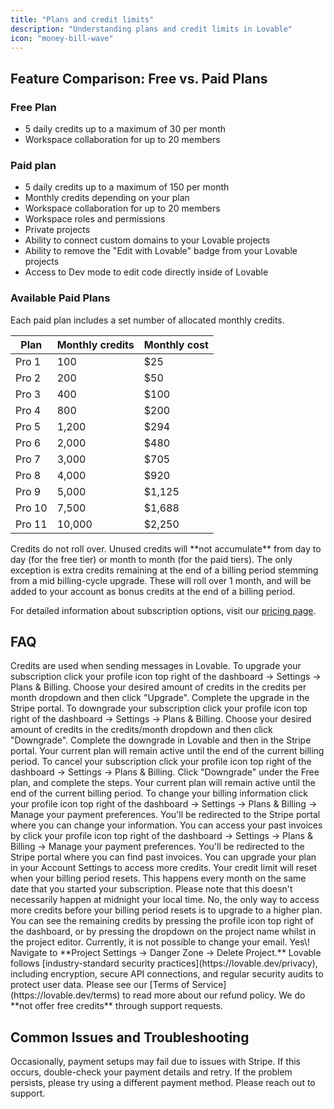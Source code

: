 ```yaml
---
title: "Plans and credit limits"
description: "Understanding plans and credit limits in Lovable"
icon: "money-bill-wave"
---
```


## Feature Comparison: Free vs. Paid Plans

### Free Plan

- 5 daily credits up to a maximum of 30 per month
- Workspace collaboration for up to 20 members

### Paid plan

- 5 daily credits up to a maximum of 150 per month
- Monthly credits depending on your plan
- Workspace collaboration for up to 20 members
- Workspace roles and permissions
- Private projects
- Ability to connect custom domains to your Lovable projects
- Ability to remove the "Edit with Lovable" badge from your Lovable projects
- Access to Dev mode to edit code directly inside of Lovable

### Available Paid Plans

Each paid plan includes a set number of allocated monthly credits. 

| Plan   | Monthly credits | Monthly cost |
| ------ | --------------- | ------------ |
| Pro 1  | 100             | \$25         |
| Pro 2  | 200             | \$50         |
| Pro 3  | 400             | \$100        |
| Pro 4  | 800             | \$200        |
| Pro 5  | 1,200           | \$294        |
| Pro 6  | 2,000           | \$480        |
| Pro 7  | 3,000           | \$705        |
| Pro 8  | 4,000           | \$920        |
| Pro 9  | 5,000           | \$1,125      |
| Pro 10 | 7,500           | \$1,688      |
| Pro 11 | 10,000          | \$2,250      |

<Note>
  Credits do not roll over. Unused credits will **not accumulate** from day to day (for the free tier) or month to month (for the paid tiers). The only exception is extra credits remaining at the end of a billing period stemming from a mid billing-cycle upgrade. These will roll over 1 month, and will be added to your account as bonus credits at the end of a billing period.
</Note>

For detailed information about subscription options, visit our [pricing page](https://lovable.dev/pricing).

## FAQ

<AccordionGroup>
  <Accordion title="What is a credit?">
    Credits are used when sending messages in Lovable. 
  </Accordion>
  <Accordion title="How can I upgrade my subscription?">
    To upgrade your subscription click your profile icon top right of the dashboard → Settings → Plans & Billing. Choose your desired amount of credits in the credits per month dropdown and then click "Upgrade". Complete the upgrade in the Stripe portal.
  </Accordion>
  <Accordion title="How can I downgrade my subscription?">
    To downgrade your subscription click your profile icon top right of the dashboard → Settings → Plans & Billing. Choose your desired amount of credits in the credits/month dropdown and then click "Downgrade". Complete the downgrade in Lovable and then in the Stripe portal. Your current plan will remain active until the end of the current billing period.
  </Accordion>
  <Accordion title="How can I cancel my subscription?">
    To cancel your subscription click your profile icon top right of the dashboard → Settings → Plans & Billing. Click "Downgrade" under the Free plan, and complete the steps. Your current plan will remain active until the end of the current billing period.
  </Accordion>
  <Accordion title="How can I change my billing information?">
    To change your billing information click your profile icon top right of the dashboard → Settings → Plans & Billing → Manage your payment preferences. You'll be redirected to the Stripe portal where you can change your information.
  </Accordion>
  <Accordion title="How do I download my invoices?">
    You can access your past invoices by click your profile icon top right of the dashboard → Settings → Plans & Billing → Manage your payment preferences. You'll be redirected to the Stripe portal where you can find past invoices.
  </Accordion>
  <Accordion title="How do I get more credits?">
    You can upgrade your plan in your Account Settings to access more credits.
  </Accordion>
  <Accordion title="When does my credit limit reset?">
    Your credit limit will reset when your billing period resets. This happens every month on the same date that you started your subscription. Please note that this doesn't necessarily happen at midnight your local time.
  </Accordion>
  <Accordion title="Can I buy a top-up of credits?">
    No, the only way to access more credits before your billing period resets is to upgrade to a higher plan.
  </Accordion>
  <Accordion title="How do I see the remaining credits in a workspace?">
    You can see the remaining credits by pressing the profile icon top right of the dashboard, or by pressing the dropdown on the project name whilst in the project editor.
  </Accordion>
  <Accordion title="Can I change the email linked to my account?">
    Currently, it is not possible to change your email.
  </Accordion>
  <Accordion title="Can I delete a project?">
    Yes\! Navigate to **Project Settings → Danger Zone → Delete Project.**
  </Accordion>
  <Accordion title="How does Lovable ensure data security?">
    Lovable follows [industry-standard security practices](https://lovable.dev/privacy), including encryption, secure API connections, and regular security audits to protect user data.
  </Accordion>
  <Accordion title="What is Lovable's refund policy?">
    Please see our [Terms of Service](https://lovable.dev/terms) to read more about our refund policy.
  </Accordion>
  <Accordion title="Can I get free credits?">
    We do **not offer free credits** through support requests.
  </Accordion>
</AccordionGroup>

## Common Issues and Troubleshooting

<AccordionGroup>
  <Accordion title="I can't pay for my subscription. What should I do?">
    Occasionally, payment setups may fail due to issues with Stripe. If this occurs, double-check your payment details and retry. If the problem persists, please try using a different payment method.
  </Accordion>
  <Accordion title="I've paid but still don't have access to my plan. What should I do?">
    Please reach out to support.
  </Accordion>
</AccordionGroup>

